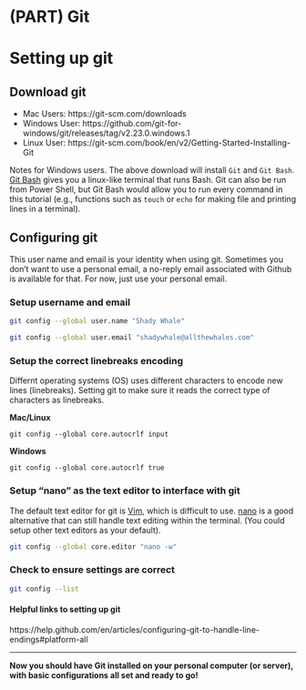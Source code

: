 # (PART) Git {-}

# Setting up git
## Download git

* Mac Users: https://git-scm.com/downloads
* Windows User: https://github.com/git-for-windows/git/releases/tag/v2.23.0.windows.1
* Linux User: https://git-scm.com/book/en/v2/Getting-Started-Installing-Git

Notes for Windows users. The above download will install `Git` and `Git Bash`. [Git Bash](https://www.atlassian.com/git/tutorials/git-bash) gives you a linux-like terminal that runs Bash. Git can also be run from Power Shell, but Git Bash would allow you to run every command in this tutorial (e.g., functions such as `touch` or `echo` for making file and printing lines in a terminal). 
	
## Configuring git 
This user name and email is your identity when using git. Sometimes you don't want to use a personal email, a no-reply email associated with Github is available for that. For now, just use your personal email.

### Setup username and email
```bash
git config --global user.name "Shady Whale"

git config --global user.email "shadywhale@allthewhales.com"
```

### Setup the correct linebreaks encoding
Differnt operating systems (OS) uses different characters to encode new lines (linebreaks). Setting git to make sure it reads the correct type of characters as linebreaks.

**Mac/Linux**

`git config --global core.autocrlf input`


**Windows**

`git config --global core.autocrlf true`

### Setup "nano" as the text editor to interface with git
The default text editor for git is [Vim](https://eastmanreference.com/a-quick-start-guide-for-beginners-to-the-vim-text-editor), which is difficult to use. [nano](https://www.howtogeek.com/howto/42980/the-beginners-guide-to-nano-the-linux-command-line-text-editor/) is a good alternative that can still handle text editing within the terminal. (You could setup other text editors as your default).

```bash
git config --global core.editor "nano -w"
```

### Check to ensure settings are correct
```bash
git config --list
```

#### Helpful links to setting up git 
https://help.github.com/en/articles/configuring-git-to-handle-line-endings#platform-all

***
**Now you should have Git installed on your personal computer (or server), with basic configurations all set and ready to go!**

